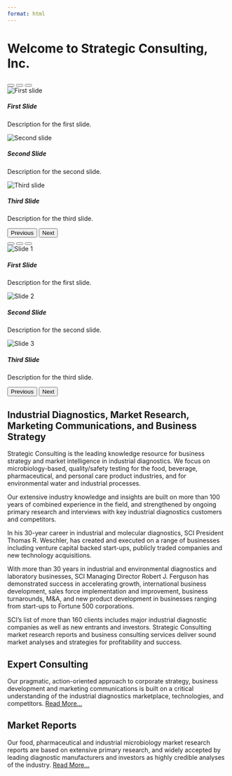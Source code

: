 ```yaml
---
format: html
---
```


# Welcome to Strategic Consulting, Inc.
```{=html}
<div id="myCarousel" class="carousel slide" data-bs-ride="carousel">

  <!-- Indicators -->
  <div class="carousel-indicators">
    <button type="button" data-bs-target="#myCarousel" data-bs-slide-to="0" class="active" aria-current="true" aria-label="Slide 1"></button>
    <button type="button" data-bs-target="#myCarousel" data-bs-slide-to="1" aria-label="Slide 2"></button>
    <button type="button" data-bs-target="#myCarousel" data-bs-slide-to="2" aria-label="Slide 3"></button>
  </div>

  <!-- Carousel Items -->
  <div class="carousel-inner">
    <div class="carousel-item active">
      <img src="assets/carousel/slide1.svg" class="d-block w-100" alt="First slide">
      <div class="carousel-caption d-none d-md-block">
        <h5>First Slide</h5>
        <p>Description for the first slide.</p>
      </div>
    </div>
    <div class="carousel-item">
      <img src="assets/carousel/slide2.svg" class="d-block w-100" alt="Second slide">
      <div class="carousel-caption d-none d-md-block">
        <h5>Second Slide</h5>
        <p>Description for the second slide.</p>
      </div>
    </div>
    <div class="carousel-item">
      <img src="assets/carousel/slide3.svg" class="d-block w-100" alt="Third slide">
      <div class="carousel-caption d-none d-md-block">
        <h5>Third Slide</h5>
        <p>Description for the third slide.</p>
      </div>
    </div>
  </div>

  <!-- Controls -->
  <button class="carousel-control-prev" type="button" data-bs-target="#myCarousel" data-bs-slide="prev">
    <span class="carousel-control-prev-icon" aria-hidden="true"></span>
    <span class="visually-hidden">Previous</span>
  </button>
  <button class="carousel-control-next" type="button" data-bs-target="#myCarousel" data-bs-slide="next">
    <span class="carousel-control-next-icon" aria-hidden="true"></span>
    <span class="visually-hidden">Next</span>
  </button>
</div>

```

```{=html}
<div id="myCarousel" class="carousel slide" data-bs-ride="carousel">
  <!-- Indicators -->
  <div class="carousel-indicators">
    <button type="button" data-bs-target="#myCarousel" data-bs-slide-to="0" class="active" aria-current="true" aria-label="Slide 1"></button>
    <button type="button" data-bs-target="#myCarousel" data-bs-slide-to="1" aria-label="Slide 2"></button>
    <button type="button" data-bs-target="#myCarousel" data-bs-slide-to="2" aria-label="Slide 3"></button>
  </div>

  <!-- Wrapper for slides -->
  <div class="carousel-inner">
    <div class="carousel-item active">
      <img src="assets/slide1.svg" class="d-block w-100" alt="Slide 1">
      <div class="carousel-caption d-none d-md-block">
        <h5>First Slide</h5>
        <p>Description for the first slide.</p>
      </div>
    </div>
    <div class="carousel-item">
      <img src="assets/slide2.svg" class="d-block w-100" alt="Slide 2">
      <div class="carousel-caption d-none d-md-block">
        <h5>Second Slide</h5>
        <p>Description for the second slide.</p>
      </div>
    </div>
    <div class="carousel-item">
      <img src="assets/slide3.svg" class="d-block w-100" alt="Slide 3">
      <div class="carousel-caption d-none d-md-block">
        <h5>Third Slide</h5>
        <p>Description for the third slide.</p>
      </div>
    </div>
  </div>

  <!-- Controls -->
  <button class="carousel-control-prev" type="button" data-bs-target="#myCarousel" data-bs-slide="prev">
    <span class="carousel-control-prev-icon" aria-hidden="true"></span>
    <span class="visually-hidden">Previous</span>
  </button>
  <button class="carousel-control-next" type="button" data-bs-target="#myCarousel" data-bs-slide="next">
    <span class="carousel-control-next-icon" aria-hidden="true"></span>
    <span class="visually-hidden">Next</span>
  </button>
</div>
```


## Industrial Diagnostics, Market Research, Marketing Communications, and Business Strategy

Strategic Consulting is the leading knowledge resource for business strategy and market intelligence in industrial diagnostics. We focus on microbiology-based, quality/safety testing for the food, beverage, pharmaceutical, and personal care product industries, and for environmental water and industrial processes.

Our extensive industry knowledge and insights are built on more than 100 years of combined experience in the field, and strengthened by ongoing primary research and interviews with key industrial diagnostics customers and competitors.

In his 30-year career in industrial and molecular diagnostics, SCI President Thomas R. Weschler, has created and executed on a range of businesses including venture capital backed start-ups, publicly traded companies and new technology acquisitions.

With more than 30 years in industrial and environmental diagnostics and laboratory businesses, SCI Managing Director Robert J. Ferguson has demonstrated success in accelerating growth, international business development, sales force implementation and improvement, business turnarounds, M&A, and new product development in businesses ranging from start-ups to Fortune 500 corporations.

SCI’s list of more than 160 clients includes major industrial diagnostic companies as well as new entrants and investors. Strategic Consulting market research reports and business consulting services deliver sound market analyses and strategies for profitability and success.

## Expert Consulting
Our pragmatic, action-oriented approach to corporate strategy, business development and marketing communications is built on a critical understanding of the industrial diagnostics marketplace, technologies, and competitors. [Read More...](services.qmd)

## Market Reports
Our food, pharmaceutical and industrial microbiology market research reports are based on extensive primary research, and widely accepted by leading diagnostic manufacturers and investors as highly credible analyses of the industry. [Read More...](market-reports.qmd)
